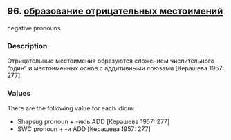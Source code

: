 ## 96. <a href =  'https://agricolamz.github.io/The_Circassian_Isoglosses_Database/96.html' target='_blank'>образование отрицательных местоимений</a>
negative pronouns

### Description

Отрицательные местоимения образуются сложением числительного "один" и местоименных основ с аддитивными союзами [Керашева 1957: 277].

### Values
There are the following value for each idiom:

* Shapsug  pronoun + -икIь ADD [Керашева 1957: 277] 
* SWC  pronoun + -и ADD [Керашева 1957: 277] 

